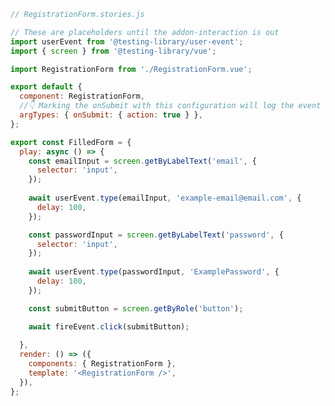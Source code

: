 ```js
// RegistrationForm.stories.js

// These are placeholders until the addon-interaction is out
import userEvent from '@testing-library/user-event';
import { screen } from '@testing-library/vue';

import RegistrationForm from './RegistrationForm.vue';

export default {
  component: RegistrationForm,
  //👇 Marking the onSubmit with this configuration will log the event in the Actions panel
  argTypes: { onSubmit: { action: true } },
};

export const FilledForm = {
  play: async () => {
    const emailInput = screen.getByLabelText('email', {
      selector: 'input',
    });
   
    await userEvent.type(emailInput, 'example-email@email.com', {
      delay: 100,
    });

    const passwordInput = screen.getByLabelText('password', {
      selector: 'input',
    });
    
    await userEvent.type(passwordInput, 'ExamplePassword', {
      delay: 100,
    });

    const submitButton = screen.getByRole('button');

    await fireEvent.click(submitButton);
    
  },
  render: () => ({
    components: { RegistrationForm },
    template: '<RegistrationForm />',
  }),
};
```